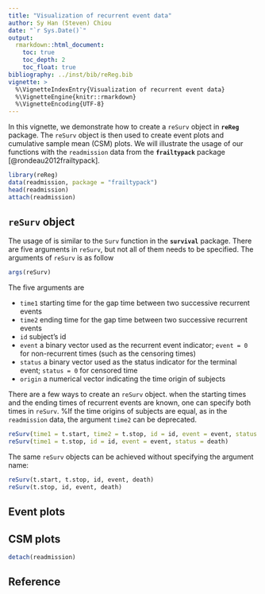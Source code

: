```yaml
---
title: "Visualization of recurrent event data"
author: Sy Han (Steven) Chiou
date: "`r Sys.Date()`"
output:
  rmarkdown::html_document:
    toc: true
    toc_depth: 2
    toc_float: true
bibliography: ../inst/bib/reReg.bib
vignette: >
  %\VignetteIndexEntry{Visualization of recurrent event data}
  %\VignetteEngine{knitr::rmarkdown}
  %\VignetteEncoding{UTF-8}
---
```


In this vignette, we demonstrate how to create a `reSurv` object in __`reReg`__ package.
The `reSurv` object is then used to create event plots and cumulative sample mean (CSM) plots.
We will illustrate the usage of our functions with the `readmission` data from the __`frailtypack`__
package [@rondeau2012frailtypack].

```r
library(reReg)
data(readmission, package = "frailtypack")
head(readmission)
attach(readmission)
```

## `reSurv` object
The usage of is similar to the
`Surv` function in the __`survival`__ package.
There are five arguments in `reSurv`, but not all of them needs to be specified.
The arguments of `reSurv` is as follow
```r
args(reSurv)
```
The five arguments are 

* `time1` starting time for the gap time between two successive recurrent events
* `time2` ending time for the gap time between two successive recurrent events
* `id` subject's id
* `event` a binary vector used as the recurrent event indicator; `event = 0` for non-recurrent times (such as the censoring times)
* `status` a binary vector used as the status indicator for the terminal event; `status = 0` for censored time
* `origin` a numerical vector indicating the time origin of subjects

There are a few ways to create an `reSurv` object.
when the starting times and the ending times of recurrent events are known, 
one can specify both times in `reSurv`. 
%If the time origins of subjects are equal, as in the `readmission` data, the argument `time2` can be deprecated.
```r
reSurv(time1 = t.start, time2 = t.stop, id = id, event = event, status = death)
reSurv(time1 = t.stop, id = id, event = event, status = death)
```
The same `reSurv` objects can be achieved without specifying the argument name:
```r
reSurv(t.start, t.stop, id, event, death)
reSurv(t.stop, id, event, death)
```

## Event plots


## CSM plots



```r
detach(readmission)
```

## Reference